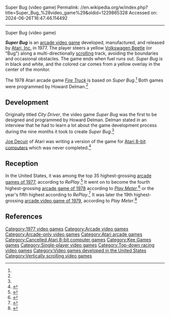 Super Bug (video game)
Permalink: //en.wikipedia.org/w/index.php?title=Super_Bug_%28video_game%29&oldid=1229865328
Accessed on: 2024-06-26T16:47:46.114492



------
Super Bug (video game)
{{short description|1977 video game}}
{{Infobox video game
|title = Super Bug
|image = Super_Bug_1977_Arcade_Flyer.jpg
|developer = [[Atari]]
|publisher = [[Kee Games]]<ref name="atari_production99"/>
|designer = Howard Delman<ref name="giantlist"/>
|release = {{vgrelease|NA|September 1977<ref name="atari_production99">{{cite web|title=Production Numbers|url=http://www.atarigames.com/atarinumbers90s.pdf|publisher=[[Atari Games]]|date=August 31, 1999|access-date=April 19, 2021}}</ref>}}
|genre = [[Racing game|Racing]]
|modes = [[Single-player]]
|arcade system = 
|platforms = [[Arcade video game|Arcade]]
|programmer = 
}}

'''''Super Bug''''' is an [[arcade video game]] developed, manufactured, and released by [[Atari, Inc.]] in 1977. The player steers a yellow [[Volkswagen Beetle]] (or "Bug") along a multi-directionally [[scrolling]] track, avoiding the boundaries and occasional obstacles. The game ends when fuel runs out. ''Super Bug'' is in black and white, and the colored car comes from a yellow overlay in the center of the monitor.

The 1978 Atari arcade game ''[[Fire Truck (video game)|Fire Truck]]'' is based on ''Super Bug''.<ref name="dp"/> Both games were programmed by Howard Delman.<ref name="giantlist"/>

==Development==
Originally titled ''City Driver'', the video game ''Super Bug'' was the first to be designed and programmed by Howard Delman. Delman stated in an interview that he had to learn a lot about the game development process during the nine months it took to create ''Super Bug''.<ref name="dp"/>

[[Joseph C. Decuir|Joe Decuir]] of Atari was writing a version of the game for [[Atari 8-bit computers]] which was never completed.<ref>{{cite web|last1=Stilphen|first1=Scott|title=DP Interviews Joe Decuir|url=http://www.digitpress.com/library/interviews/interview_joe_decuir.html|website=Digital Press}}</ref>

==Reception==
In the United States, it was among the top 35 highest-grossing [[1977 in video games|arcade games of 1977]], according to ''RePlay''.<ref>{{cite magazine |title=Profit Chart |magazine=RePlay |date=November 1977}}</ref> It went on to become the fourth highest-grossing [[1978 in video games|arcade game of 1978]] according to ''[[Play Meter]]'',<ref>{{cite magazine |title=The 'Winners' of '78: Top Arcade Games |magazine=[[Play Meter]] |date=1978}}</ref> or the year's fifth highest according to ''RePlay''.<ref name="Replay">{{cite magazine |title=Video Games |magazine=RePlay |date=November 1978}}</ref> It was later the 19th highest-grossing [[1979 in video games|arcade video game of 1979]], according to ''Play Meter''.<ref>{{cite magazine |title=The Winners of '79 |magazine=[[Play Meter]] |year=1979}}</ref>

==References==
{{Reflist|refs=
<ref name="giantlist">{{cite web|title=The Giant List of Classic Game Programmers|url=https://dadgum.com/giantlist/ |last1=Hague |first1=James}}</ref>
<ref name="dp">{{cite web|title=DP Interviews Howard Delman|url=http://www.digitpress.com/library/interviews/interview_howard_delman.html|work=DigitPress.com|year=2011}}</ref>
}}

{{1970s Atari arcade games}}

[[Category:1977 video games]]
[[Category:Arcade video games]]
[[Category:Arcade-only video games]]
[[Category:Atari arcade games]]
[[Category:Cancelled Atari 8-bit computer games]]
[[Category:Kee Games games]]
[[Category:Single-player video games]]
[[Category:Top-down racing video games]]
[[Category:Video games developed in the United States]]
[[Category:Vertically scrolling video games]]

{{arcade-stub}}
{{atari-stub}}